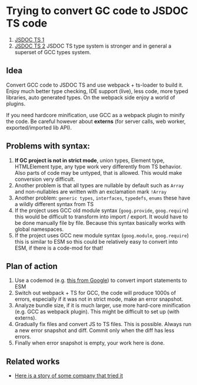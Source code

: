 # Trying to convert GC code to JSDOC TS code
1. [JSDOC TS 1](https://www.typescriptlang.org/docs/handbook/type-checking-javascript-files.html)
2. [JSDOC TS 2](https://www.typescriptlang.org/docs/handbook/jsdoc-supported-types.html#unsupported-tags)
JSDOC TS type system is stronger and in general a superset of GCC types system.

## Idea
Convert GCC code to JSDOC TS and use webpack + ts-loader to build it. Enjoy much better type checking, IDE support (live), less code, more typed libraries, auto generated types. On the webpack side enjoy a world of plugins.

If you need hardcore minification, use GCC as a webpack plugin to minify the code. Be careful however about **externs** (for server calls, web worker, exported/imported lib API).

## Problems with syntax:
1. **If GC project is not in strict mode**, union types, Element type, HTMLElement type, any type work very differently from TS behavior. Also parts of code may be untyped, that is allowed. This would make conversion very difficult.
2. Another problem is that all types are nullable by default such as `Array` and non-nullables are written with an exclamation mark `!Array`
3. Another problem: `generic types`, `interfaces`, `typedefs`, `enums` these have a wildly different syntax from TS
4. If the project uses GCC old module syntax (`goog.provide`, `goog.require`) this would be difficult to transform into import / export. It would have to be done manually file by file. Because this syntax basically works with global namespaces.
5. If the project uses GCC new module syntax (`goog.module`, `goog.require`) this is similar to ESM so this could be relatively easy to convert into ESM, if there is a code-mod for that!

## Plan of action
1. Use a codemod (e.g. [this from Google](https://github.com/angular/clutz#gents---closure-to-typescript-converter)) to convert import statements to ESM
2. Switch out webpack + TS for GCC, the code will produce 1000s of errors, especially if it was not in strict mode, make an error snapshot.
3. Analyze bundle size, if it is much larger, use more hard-core minification (e.g. GCC as webpack plugin). This might be difficult to set up (with externs).
4. Gradually fix files and convert JS to TS files. This is possible. Always run a new error snapshot and diff. Commit only when the diff has less errors.
5. Finally when error snapshot is empty, your work here is done.

## Related works
- [Here is a story of some company that tried it](https://quip.com/blog/the-road-to-typescript-at-quip-part-one)
